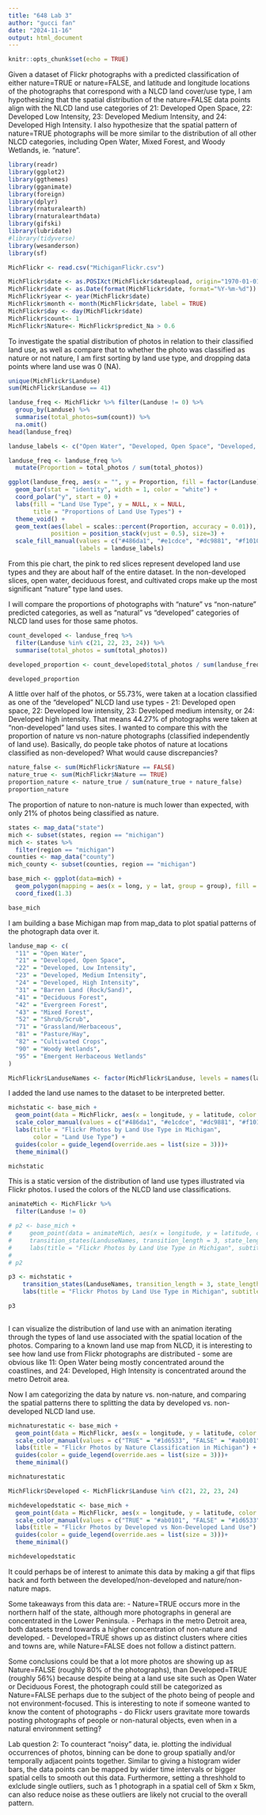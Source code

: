```yaml
---
title: "648 Lab 3"
author: "gucci fan"
date: "2024-11-16"
output: html_document
---
```


```r
knitr::opts_chunk$set(echo = TRUE)
```

Given a dataset of Flickr photographs with a predicted classification of either nature=TRUE or nature=FALSE, and latitude and longitude locations of the photographs that correspond with a NLCD land cover/use type, I am hypothesizing that the spatial distribution of the nature=FALSE data points align with the NLCD land use categories of 21: Developed Open Space, 22: Developed Low Intensity, 23: Developed Medium Intensity, and 24: Developed High Intensity. I also hypothesize that the spatial pattern of nature=TRUE photographs will be more similar to the distribution of all other NLCD categories, including Open Water, Mixed Forest, and Woody Wetlands, ie. "nature". 

```r
library(readr)
library(ggplot2)
library(ggthemes)
library(gganimate)
library(foreign)
library(dplyr)
library(rnaturalearth)
library(rnaturalearthdata)
library(gifski)
library(lubridate)
#library(tidyverse)
library(wesanderson)
library(sf)

```

```r
MichFlickr <- read.csv("MichiganFlickr.csv")
```

```r
MichFlickr$date <- as.POSIXct(MichFlickr$dateupload, origin="1970-01-01")
MichFlickr$date <- as.Date(format(MichFlickr$date, format="%Y-%m-%d"))
MichFlickr$year <- year(MichFlickr$date)
MichFlickr$month <- month(MichFlickr$date, label = TRUE)
MichFlickr$day <- day(MichFlickr$date)
MichFlickr$count<- 1
MichFlickr$Nature<- MichFlickr$predict_Na > 0.6
```

To investigate the spatial distribution of photos in relation to their classified land use, as well as compare that to whether the photo was classified as nature or not nature, I am first sorting by land use type, and dropping data points where land use was 0 (NA).

```r
unique(MichFlickr$Landuse)
sum(MichFlickr$Landuse == 41)

landuse_freq <- MichFlickr %>% filter(Landuse != 0) %>%
  group_by(Landuse) %>%
  summarise(total_photos=sum(count)) %>%
  na.omit()
head(landuse_freq)

landuse_labels <- c("Open Water", "Developed, Open Space", "Developed, Low Intensity", "Developed, Medium Intensity", "Developed, High Intensity", "Barren Land (Rock/Sand)", "Deciduous Forest", "Evergreen Forest", "Mixed Forest", "Shrub/Scrub", "Grassland/Herbaceous", "Pasture/Hay", "Cultivated Crops", "Woody Wetlands", "Emergent Herbaceous Wetlands")

landuse_freq <- landuse_freq %>%
  mutate(Proportion = total_photos / sum(total_photos))

ggplot(landuse_freq, aes(x = "", y = Proportion, fill = factor(Landuse))) +
  geom_bar(stat = "identity", width = 1, color = "white") +
  coord_polar("y", start = 0) + 
  labs(fill = "Land Use Type", y = NULL, x = NULL, 
       title = "Proportions of Land Use Types") +
  theme_void() +  
  geom_text(aes(label = scales::percent(Proportion, accuracy = 0.01)), 
            position = position_stack(vjust = 0.5), size=3) +
  scale_fill_manual(values = c("#486da1", "#e1cdce", "#dc9881", "#f10100", "#ab0101", "#b3afa4", "#6ca966", "#1d6533", "#bdcc93", "#d1bb82", "#edeccc", "#ded83e", "#ae7229", "#bbd7ed", "#71a4c1"),
                    labels = landuse_labels)

```

From this pie chart, the pink to red slices represent developed land use types and they are about half of the entire dataset. In the non-developed slices, open water, deciduous forest, and cultivated crops make up the most significant "nature" type land uses.

I will compare the proportions of photographs with "nature" vs "non-nature" predicted categories, as well as "natural" vs "developed" categories of NLCD land uses for those same photos.

```r

count_developed <- landuse_freq %>%
  filter(Landuse %in% c(21, 22, 23, 24)) %>% 
  summarise(total_photos = sum(total_photos)) 

developed_proportion <- count_developed$total_photos / sum(landuse_freq$total_photos)

developed_proportion
```


A little over half of the photos, or 55.73%, were taken at a location classified as one of the "developed" NLCD land use types - 21: Developed open space, 22: Developed low intensity, 23: Developed medium intensity, or 24: Developed high intensity. That means 44.27% of photographs were taken at "non-developed" land uses sites. I wanted to compare this with the proportion of nature vs non-nature photographs (classified independently of land use). Basically, do people take photos of nature at locations classified as non-developed? What would cause discrepancies?

```r
nature_false <- sum(MichFlickr$Nature == FALSE)
nature_true <- sum(MichFlickr$Nature == TRUE)
proportion_nature <- nature_true / sum(nature_true + nature_false)
proportion_nature
```
The proportion of nature to non-nature is much lower than expected, with only 21% of photos being classified as nature.

```r
states <- map_data("state")
mich <- subset(states, region == "michigan")
mich <- states %>%
  filter(region == "michigan")
counties <- map_data("county")
mich_county <- subset(counties, region == "michigan")

base_mich <- ggplot(data=mich) +
  geom_polygon(mapping = aes(x = long, y = lat, group = group), fill = "gray90", color = "black") +
  coord_fixed(1.3)

base_mich
```

I am building a base Michigan map from map_data to plot spatial patterns of the photograph data over it.

```r
landuse_map <- c(
  "11" = "Open Water", 
  "21" = "Developed, Open Space", 
  "22" = "Developed, Low Intensity", 
  "23" = "Developed, Medium Intensity", 
  "24" = "Developed, High Intensity", 
  "31" = "Barren Land (Rock/Sand)", 
  "41" = "Deciduous Forest", 
  "42" = "Evergreen Forest", 
  "43" = "Mixed Forest", 
  "52" = "Shrub/Scrub", 
  "71" = "Grassland/Herbaceous", 
  "81" = "Pasture/Hay", 
  "82" = "Cultivated Crops", 
  "90" = "Woody Wetlands", 
  "95" = "Emergent Herbaceous Wetlands"
)

MichFlickr$LanduseNames <- factor(MichFlickr$Landuse, levels = names(landuse_map), labels = landuse_map)
```

I added the land use names to the dataset to be interpreted better.

```r
michstatic <- base_mich +
  geom_point(data = MichFlickr, aes(x = longitude, y = latitude, color = LanduseNames), size = 0.5) + 
  scale_color_manual(values = c("#486da1", "#e1cdce", "#dc9881", "#f10100", "#ab0101", "#b3afa4", "#6ca966", "#1d6533", "#bdcc93", "#d1bb82", "#edeccc", "#ded83e", "#ae7229", "#bbd7ed", "#71a4c1")) +
  labs(title = "Flickr Photos by Land Use Type in Michigan",
       color = "Land Use Type") +
  guides(color = guide_legend(override.aes = list(size = 3)))+
  theme_minimal()

michstatic
```
This is a static version of the distribution of land use types illustrated via Flickr photos. I used the colors of the NLCD land use classifications.

```r
animateMich <- MichFlickr %>% 
  filter(Landuse != 0)

# p2 <- base_mich +
#     geom_point(data = animateMich, aes(x = longitude, y = latitude, color = LanduseNames), size = 1) +
#     transition_states(LanduseNames, transition_length = 3, state_length = 3) +
#     labs(title = "Flickr Photos by Land Use Type in Michigan", subtitle = "Land Use: {closest_state}", color = "Land Use Type")
# 
# p2

p3 <- michstatic + 
    transition_states(LanduseNames, transition_length = 3, state_length = 3) +
    labs(title = "Flickr Photos by Land Use Type in Michigan", subtitle = "Land Use: {closest_state}", color = "Land Use Type")

p3
   
```  

I can visualize the distribution of land use with an animation iterating through the types of land use associated with the spatial location of the photos. Comparing to a known land use map from NLCD, it is interesting to see how land use from Flickr photographs are distributed - some are obvious like 11: Open Water being mostly concentrated around the coastlines, and 24: Developed, High Intensity is concentrated around the metro Detroit area. 

Now I am categorizing the data by nature vs. non-nature, and comparing the spatial patterns there to splitting the data by developed vs. non-developed NLCD land use.

```r
michnaturestatic <- base_mich +
  geom_point(data = MichFlickr, aes(x = longitude, y = latitude, color = Nature), size = 0.5) + 
  scale_color_manual(values = c("TRUE" = "#1d6533", "FALSE" = "#ab0101")) +
  labs(title = "Flickr Photos by Nature Classification in Michigan") +
  guides(color = guide_legend(override.aes = list(size = 3)))+
  theme_minimal()

michnaturestatic
```
```r
MichFlickr$Developed <- MichFlickr$Landuse %in% c(21, 22, 23, 24)

michdevelopedstatic <- base_mich +
  geom_point(data = MichFlickr, aes(x = longitude, y = latitude, color = Developed), size = 0.5) + 
  scale_color_manual(values = c("TRUE" = "#ab0101", "FALSE" = "#1d6533")) +
  labs(title = "Flickr Photos by Developed vs Non-Developed Land Use") +
  guides(color = guide_legend(override.aes = list(size = 3)))+
  theme_minimal()

michdevelopedstatic
```

It could perhaps be of interest to animate this data by making a gif that flips back and forth between the developed/non-developed and nature/non-nature maps.

Some takeaways from this data are:
- Nature=TRUE occurs more in the northern half of the state, although more photographs in general are concentrated in the Lower Peninsula.
- Perhaps in the metro Detroit area, both datasets trend towards a higher concentration of non-nature and developed.
- Developed=TRUE shows up as distinct clusters where cities and towns are, while Nature=FALSE does not follow a distinct pattern.

Some conclusions could be that a lot more photos are showing up as Nature=FALSE (roughly 80% of the photographs), than Developed=TRUE (roughly 56%) because despite being at a land use site such as Open Water or Deciduous Forest, the photograph could still be categorized as Nature=FALSE perhaps due to the subject of the photo being of people and not environment-focused. This is interesting to note if someone wanted to know the content of photographs - do Flickr users gravitate more towards posting photographs of people or non-natural objects, even when in a natural environment setting?

Lab question 2:
To counteract "noisy" data, ie. plotting the individual occurrences of photos, binning can be done to group spatially and/or temporally adjacent points together. Similar to giving a histogram wider bars, the data points can be mapped by wider time intervals or bigger spatial cells to smooth out this data. Furthermore, setting a threshhold to exlclude single outliers, such as 1 photograph in a spatial cell of 5km x 5km, can also reduce noise as these outliers are likely not crucial to the overall pattern.


